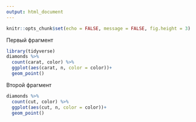 ```yaml
---
output: html_document
---
```


```r
knitr::opts_chunk$set(echo = FALSE, message = FALSE, fig.height = 3)
```

Первый фрагмент

```r
library(tidyverse)
diamonds %>% 
  count(carat, color) %>%
  ggplot(aes(carat, n, color = color))+
  geom_point()
```

Второй фрагмент

```r
diamonds %>% 
  count(cut, color) %>%
  ggplot(aes(cut, n, color = color))+
  geom_point()
```
